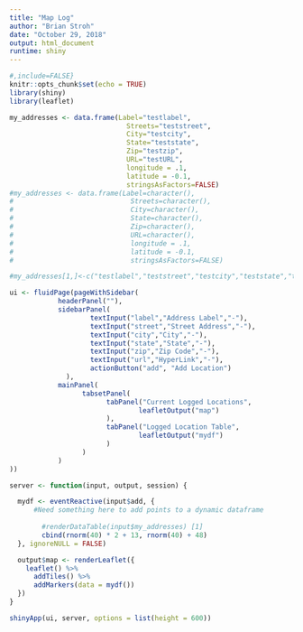 ```yaml
---
title: "Map Log"
author: "Brian Stroh"
date: "October 29, 2018"
output: html_document
runtime: shiny
---
```


```r
#,include=FALSE}
knitr::opts_chunk$set(echo = TRUE)
library(shiny)
library(leaflet)

```


```r
my_addresses <- data.frame(Label="testlabel",
                             Streets="teststreet",
                             City="testcity", 
                             State="teststate",  
                             Zip="testzip", 
                             URL="testURL",
                             longitude = .1,
                             latitude = -0.1,
                             stringsAsFactors=FALSE) 
#my_addresses <- data.frame(Label=character(),
#                             Streets=character(),
#                             City=character(), 
#                             State=character(),  
#                             Zip=character(), 
#                             URL=character(),
#                             longitude = .1,
#                             latitude = -0.1,
#                             stringsAsFactors=FALSE) 

#my_addresses[1,]<-c("testlabel","teststreet","testcity","teststate","testzip","testurl.com")

ui <- fluidPage(pageWithSidebar(
            headerPanel(""),
            sidebarPanel(
                    textInput("label","Address Label","-"),
                    textInput("street","Street Address","-"),
                    textInput("city","City","-"),
                    textInput("state","State","-"),
                    textInput("zip","Zip Code","-"),
                    textInput("url","HyperLink","-"),
                    actionButton("add", "Add Location")
              ),
            mainPanel(
                  tabsetPanel(
                        tabPanel("Current Logged Locations",
                                leafletOutput("map")
                        ),
                        tabPanel("Logged Location Table",
                                leafletOutput("mydf")
                        )
                  )
            )
))

server <- function(input, output, session) {

  mydf <- eventReactive(input$add, {
      #Need something here to add points to a dynamic dataframe
       
        #renderDataTable(input$my_addresses) [1]
        cbind(rnorm(40) * 2 + 13, rnorm(40) + 48)
  }, ignoreNULL = FALSE)

  output$map <- renderLeaflet({
    leaflet() %>%
      addTiles() %>%
      addMarkers(data = mydf())
  })
}

shinyApp(ui, server, options = list(height = 600))
```
